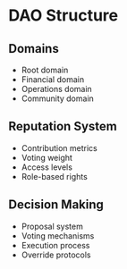 # DAO Structure

## Domains

- Root domain
- Financial domain
- Operations domain
- Community domain

## Reputation System

- Contribution metrics
- Voting weight
- Access levels
- Role-based rights

## Decision Making

- Proposal system
- Voting mechanisms
- Execution process
- Override protocols
